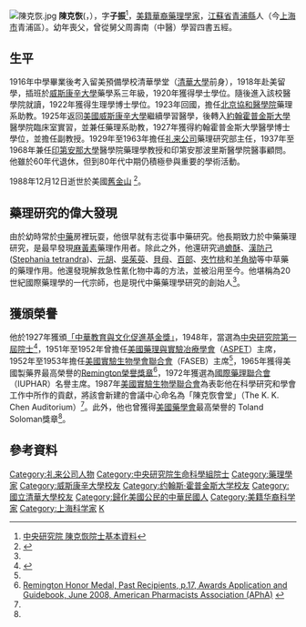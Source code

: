 {{Link style|time=2015-12-13T15:56:07+00:00}}
[[File:陳克恢.jpg|thumb]]
'''陳克恢'''({{lang-en|'''Ko-Kuei Chen'''}}，{{bd|1898年|2月26日|1988年|12月12日|cadIdx=C陳}}），字'''子振'''<ref>[https://db1n.sinica.edu.tw/textdb/ioconas/02.php?func=22&_op=?ID:LD014 中央研究院 陳克恢院士基本資料]</ref>，[[美籍華裔|美籍華裔]][[藥理學家|藥理學家]]，[[江蘇省|江蘇省]][[青浦縣|青浦縣]]人（今[[上海市|上海市]]青浦區）。幼年喪父，曾從舅父周壽南（中醫）學習四書五經。

==生平==
1916年中學畢業後考入留美預備學校清華學堂（[[清華大學|清華大學]]前身），1918年赴美留學，插班於[[威斯康辛大學|威斯康辛大學]]藥學系三年級，1920年獲得學士學位。隨後進入該校醫學院就讀，1922年獲得生理學博士學位。1923年回國，擔任[[北京|北京]][[協和醫學院|協和醫學院]]藥理系助教。1925年返回[[威斯康星大学|美國威斯康辛大學]]繼續學習醫學，後轉入[[約翰霍普金斯大學|約翰霍普金斯大學]]醫學院臨床室實習，並兼任藥理系助教，1927年獲得約翰霍普金斯大學醫學博士學位，並擔任副教授。1929年至1963年擔任[[礼来公司|礼来公司]]藥理研究部主任，1937年至1968年兼任[[印第安那大學|印第安那大學]]醫學院藥理學教授和印第安那波里斯醫學院醫事顧問。他雖於60年代退休，但到80年代中期仍積極參與重要的學術活動。

1988年12月12日逝世於美國[[舊金山|舊金山]] <ref name="宋振玉">{{Cite web |url=http://www.gmw.cn/content/2005-08/26/content_295408.htm |title=現代中藥藥理學研究的創始人——陳克恢，宋振玉，光明網 |accessdate=2008-07-08 |archive-date=2007-04-27 |archive-url=https://web.archive.org/web/20070427223316/http://www.gmw.cn/content/2005-08/26/content_295408.htm |dead-url=no }}</ref>。

==藥理研究的偉大發現==
由於幼時常於[[中藥|中藥]]房裡玩耍，他很早就有志從事中藥研究。他長期致力於中藥藥理研究，是最早發現[[麻黃素|麻黃素]]藥理作用者。除此之外，他還研究過[[蟾酥|蟾酥]]、[[漢防己|漢防己]]([[:en:Stephania_tetrandra|Stephania tetrandra]])、[[元胡|元胡]]、[[吳茱萸|吳茱萸]]、[[貝母|貝母]]、[[百部|百部]]、[[夾竹桃|夾竹桃]]和[[羊角拗|羊角拗]]等中草藥的藥理作用。他還發現解救急性氰化物中毒的方法，並被沿用至今。他堪稱為20世紀國際藥理學的一代宗師，也是現代中藥藥理學研究的創始人<ref name="宋振玉"/>。

==獲頒榮譽==
他於1927年獲頒[[「中華教育與文化促進基金獎」|「中華教育與文化促進基金獎」]]，1948年，當選為[[中央研究院|中央研究院]][[中央研究院第一屆院士|第一屆院士]]<ref>{{Cite web |url=https://academicians.sinica.edu.tw/index.php?func=1-D |title=陳克恢 逝世院士一覽表 中央研究院 |accessdate=2016-06-13 |archive-date=2016-11-02 |archive-url=https://web.archive.org/web/20161102125806/https://academicians.sinica.edu.tw/index.php?func=1-D |dead-url=yes }}</ref>，1951年至1952年曾擔任[[美國藥理與實驗冶療學會|美國藥理與實驗冶療學會]]（[[ASPET|ASPET]]）主席，1952年至1953年擔任[[美國實驗生物學會聯合會|美國實驗生物學會聯合會]]（FASEB）主席<ref name="宋振玉"/>，1965年獲得美國製藥界最高榮譽的[[Remington榮譽獎章|Remington榮譽獎章]]<ref>[http://www.pharmacist.com/AM/Template.cfm?Section=Search1&section=Member_Opportunities&template=/CM/ContentDisplay.cfm&ContentFileID=4095 Remington Honor Medal, Past Recipients, p.17, Awards Application and Guidebook, June 2008, American Pharmacists Association (APhA)] {{webarchive|url=https://web.archive.org/web/20120611092014/http://www.pharmacist.com/AM/Template.cfm?section=Search1 |date=2012-06-11 }}</ref>，1972年獲選為[[國際藥理聯合會|國際藥理聯合會]]（IUPHAR）名譽主席。1987年[[美國實驗生物學聯合會|美國實驗生物學聯合會]]為表彰他在科學研究和學會工作中所作的貢獻，將該會新建的會議中心命名為「陳克恢會堂」（The K. K. Chen Auditorium）<ref name="宋振玉"/>。此外，他也曾獲得[[美國藥學會|美國藥學會]]最高榮譽的 Toland Soloman獎章<ref name="生命經緯"/>。

==參考資料==
<div class="references-small">
<references />
</div>

{{中央研究院第一屆院士}}
{{DEFAULTSORT:C}}
[[Category:礼来公司人物|Category:礼来公司人物]]
[[Category:中央研究院生命科學組院士|Category:中央研究院生命科學組院士]]
[[Category:藥理學家|Category:藥理學家]]
[[Category:威斯康辛大學校友|Category:威斯康辛大學校友]]
[[Category:约翰斯·霍普金斯大学校友|Category:约翰斯·霍普金斯大学校友]]
[[Category:國立清華大學校友|Category:國立清華大學校友]]
[[Category:歸化美國公民的中華民國人|Category:歸化美國公民的中華民國人]]
[[Category:美籍华裔科学家|Category:美籍华裔科学家]]
[[Category:上海科学家|Category:上海科学家]]
[[Category:陈姓|K]]